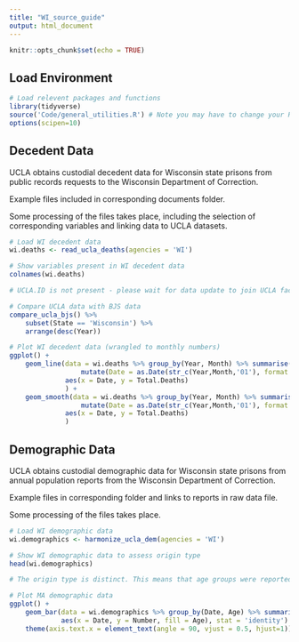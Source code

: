 ```yaml
---
title: "WI_source_guide"
output: html_document
---
```


```r
knitr::opts_chunk$set(echo = TRUE)
```

## Load Environment

```r
# Load relevent packages and functions
library(tidyverse)
source('Code/general_utilities.R') # Note you may have to change your Rmarkdown option for evaluate chunks to project instead of document
options(scipen=10)
```

## Decedent Data

UCLA obtains custodial decedent data for Wisconsin state prisons from public records requests to the Wisconsin Department of Correction.

Example files included in corresponding documents folder.

Some processing of the files takes place, including the selection of corresponding variables and linking data to UCLA datasets. 

```r
# Load WI decedent data
wi.deaths <- read_ucla_deaths(agencies = 'WI')

# Show variables present in WI decedent data
colnames(wi.deaths)

# UCLA.ID is not present - please wait for data update to join UCLA facility data

# Compare UCLA data with BJS data
compare_ucla_bjs() %>%
    subset(State == 'Wisconsin') %>%
    arrange(desc(Year))

# Plot WI decedent data (wrangled to monthly numbers)
ggplot() +
    geom_line(data = wi.deaths %>% group_by(Year, Month) %>% summarise(Total.Deaths = n()) %>% 
                  mutate(Date = as.Date(str_c(Year,Month,'01'), format = '%Y%B%d')),
              aes(x = Date, y = Total.Deaths)
              ) +
    geom_smooth(data = wi.deaths %>% group_by(Year, Month) %>% summarise(Total.Deaths = n()) %>% 
                  mutate(Date = as.Date(str_c(Year,Month,'01'), format = '%Y%B%d')),
              aes(x = Date, y = Total.Deaths)
              )

```


## Demographic Data

UCLA obtains custodial demographic data for Wisconsin state prisons from annual population reports from the Wisconsin Department of Correction.

Example files in corresponding folder and links to reports in raw data file.

Some processing of the files takes place. 

```r
# Load WI demographic data
wi.demographics <- harmonize_ucla_dem(agencies = 'WI')

# Show WI demographic data to assess origin type
head(wi.demographics)

# The origin type is distinct. This means that age groups were reported seperately from sex groups for demographic data. In order to construct age and sex groups for a date from this distinct data, we applied reported sex ratios to each age group. This assumption is likely incorrect.

# Plot MA demographic data 
ggplot() +
    geom_bar(data = wi.demographics %>% group_by(Date, Age) %>% summarise(Number = sum(Number, na.rm = TRUE)),
             aes(x = Date, y = Number, fill = Age), stat = 'identity') +
    theme(axis.text.x = element_text(angle = 90, vjust = 0.5, hjust=1)) # To see dates on x axis



```
